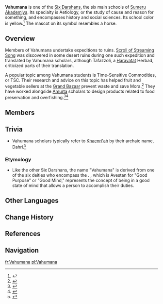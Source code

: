 {{Faction Infobox
|image        = Sumeru Akademiya Vahumana.png
|region       = Sumeru
|affiliation  = [[Sumeru Akademiya]]
}}
'''Vahumana''' is one of the [[Sumeru Akademiya#The Six Darshans|Six Darshans]], the six main schools of [[Sumeru Akademiya]]. Its specialty is Aetiology, or the study of cause and reason for something, and encompasses history and social sciences. Its school color is yellow.<ref name="Sitt">{{Ref/NPC|Sitt}}</ref> The mascot on its symbol resembles a horse.

==Overview==
Members of Vahumana undertake expeditions to ruins. [[Scroll of Streaming Song]] was discovered in some desert ruins during one such expedition and translated by Vahumana scholars, although Tafazzoli, a [[Haravatat]] Herbad, criticized parts of their translation.

A popular topic among Vahumana students is Time-Sensitive Commodities, or TSC. Their research and advice on this topic has helped fruit and vegetable sellers at the [[Grand Bazaar]] prevent waste and save Mora.<ref>{{Ref/Furnishing|Sweetness in Exchange}}</ref> They have worked alongside [[Amurta]] scholars to design products related to food preservation and overfishing.<ref>{{Ref/Furnishing|Sweetness in Storage}}</ref><ref>{{Ref/Furnishing|Fisherman's Clemency}}</ref>

==Members==
{{Specific Characters by Category List|Vahumana|2
<!-- add the below when the sage is revealed
|separate_character=someone
|separate_characters_description=[[someone]] is the Sage of Vahumana.
-->
|list_descriptor=who are part of Vahumana
}}

==Trivia==

* Vahumana scholars typically refer to [[Khaenri'ah]] by their archaic name, Dahri.<ref>{{Ref/Quest|Afratu's Dilemma}}</ref>

===Etymology===
*Like the other Six Darshans, the name "Vahumana" is derived from one of the six {{w|Zoroastianism|Zoroastrian}} deities who encompass the {{w|Amesha Spenta}}. {{w|Vohu Manah}}, which is Avestan for "Good Purpose" or "Good Mind," represents the concept of being in a good state of mind that allows a person to accomplish their duties.

==Other Languages==
{{Other Languages
|en      = Vahumana
|zhs     = 因论派 / 伐护末那
|zhs_rm  = Yīnlùn-pài / Fáhùmònà
|zht     = 因論派 / 伐護末那
|zht_rm  = Yīnlùn-pài / Fáhùmònà
|zh_tl   = 
|ja      = 因論派
|ja_rm   = Inronha{{Assumed}}
|ja_tl   = School of Cause Discourse{{Sino|ja}}
|ko      = 인론파 / 바후마나
|ko_rm   = Inronpa / Bahumana
|ko_tl   = School of Theory of Cause / Vahumana
|es      = Escuela de Etiología
|es_tl   = School of Etiology
|fr      = Vahumana
|ru      = Вахумана
|th      = ภาควิชาสมุฏฐานวิทยา
|vi      = Học Phái Vahumana
|vi_tl   = 
|de      = Ursachenlehre
|de_tl   = Theory of Causes
|id      = Vahumana
|pt      = Vahumana
|tr      = Vahumana
|it      = Vahumana
}}

==Change History==
{{Change History|introduced=3.0}}

==References==
{{Reflist}}

==Navigation==
{{Faction Navbox}}

[[fr:Vahumana]]
[[pl:Vahumana]]